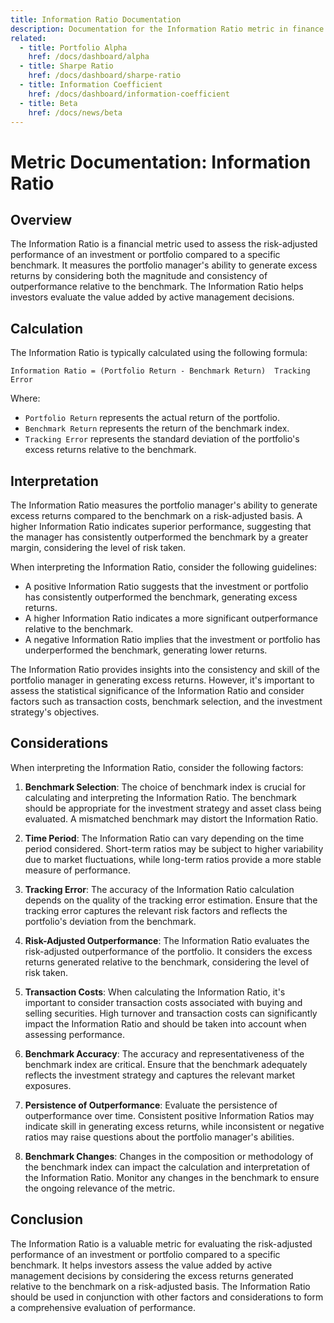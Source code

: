 ```yaml
---
title: Information Ratio Documentation
description: Documentation for the Information Ratio metric in finance.
related:
  - title: Portfolio Alpha
    href: /docs/dashboard/alpha
  - title: Sharpe Ratio
    href: /docs/dashboard/sharpe-ratio
  - title: Information Coefficient
    href: /docs/dashboard/information-coefficient
  - title: Beta
    href: /docs/news/beta
---
```


# Metric Documentation: Information Ratio

## Overview

The Information Ratio is a financial metric used to assess the risk-adjusted performance of an investment or portfolio compared to a specific benchmark. It measures the portfolio manager's ability to generate excess returns by considering both the magnitude and consistency of outperformance relative to the benchmark. The Information Ratio helps investors evaluate the value added by active management decisions.

## Calculation

The Information Ratio is typically calculated using the following formula:

```plaintext title="Formula"
Information Ratio = (Portfolio Return - Benchmark Return)  Tracking Error
```

Where:

- `Portfolio Return` represents the actual return of the portfolio.
- `Benchmark Return` represents the return of the benchmark index.
- `Tracking Error` represents the standard deviation of the portfolio's excess returns relative to the benchmark.

## Interpretation

The Information Ratio measures the portfolio manager's ability to generate excess returns compared to the benchmark on a risk-adjusted basis. A higher Information Ratio indicates superior performance, suggesting that the manager has consistently outperformed the benchmark by a greater margin, considering the level of risk taken.

When interpreting the Information Ratio, consider the following guidelines:

- A positive Information Ratio suggests that the investment or portfolio has consistently outperformed the benchmark, generating excess returns.
- A higher Information Ratio indicates a more significant outperformance relative to the benchmark.
- A negative Information Ratio implies that the investment or portfolio has underperformed the benchmark, generating lower returns.

The Information Ratio provides insights into the consistency and skill of the portfolio manager in generating excess returns. However, it's important to assess the statistical significance of the Information Ratio and consider factors such as transaction costs, benchmark selection, and the investment strategy's objectives.

## Considerations

When interpreting the Information Ratio, consider the following factors:

1. **Benchmark Selection**: The choice of benchmark index is crucial for calculating and interpreting the Information Ratio. The benchmark should be appropriate for the investment strategy and asset class being evaluated. A mismatched benchmark may distort the Information Ratio.

2. **Time Period**: The Information Ratio can vary depending on the time period considered. Short-term ratios may be subject to higher variability due to market fluctuations, while long-term ratios provide a more stable measure of performance.

3. **Tracking Error**: The accuracy of the Information Ratio calculation depends on the quality of the tracking error estimation. Ensure that the tracking error captures the relevant risk factors and reflects the portfolio's deviation from the benchmark.

4. **Risk-Adjusted Outperformance**: The Information Ratio evaluates the risk-adjusted outperformance of the portfolio. It considers the excess returns generated relative to the benchmark, considering the level of risk taken.

5. **Transaction Costs**: When calculating the Information Ratio, it's important to consider transaction costs associated with buying and selling securities. High turnover and transaction costs can significantly impact the Information Ratio and should be taken into account when assessing performance.

6. **Benchmark Accuracy**: The accuracy and representativeness of the benchmark index are critical. Ensure that the benchmark adequately reflects the investment strategy and captures the relevant market exposures.

7. **Persistence of Outperformance**: Evaluate the persistence of outperformance over time. Consistent positive Information Ratios may indicate skill in generating excess returns, while inconsistent or negative ratios may raise questions about the portfolio manager's abilities.

8. **Benchmark Changes**: Changes in the composition or methodology of the benchmark index can impact the calculation and interpretation of the Information Ratio. Monitor any changes in the benchmark to ensure the ongoing relevance of the metric.

## Conclusion

The Information Ratio is a valuable metric for evaluating the risk-adjusted performance of an investment or portfolio compared to a specific benchmark. It helps investors assess the value added by active management decisions by considering the excess returns generated relative to the benchmark on a risk-adjusted basis. The Information Ratio should be used in conjunction with other factors and considerations to form a comprehensive evaluation of performance.
